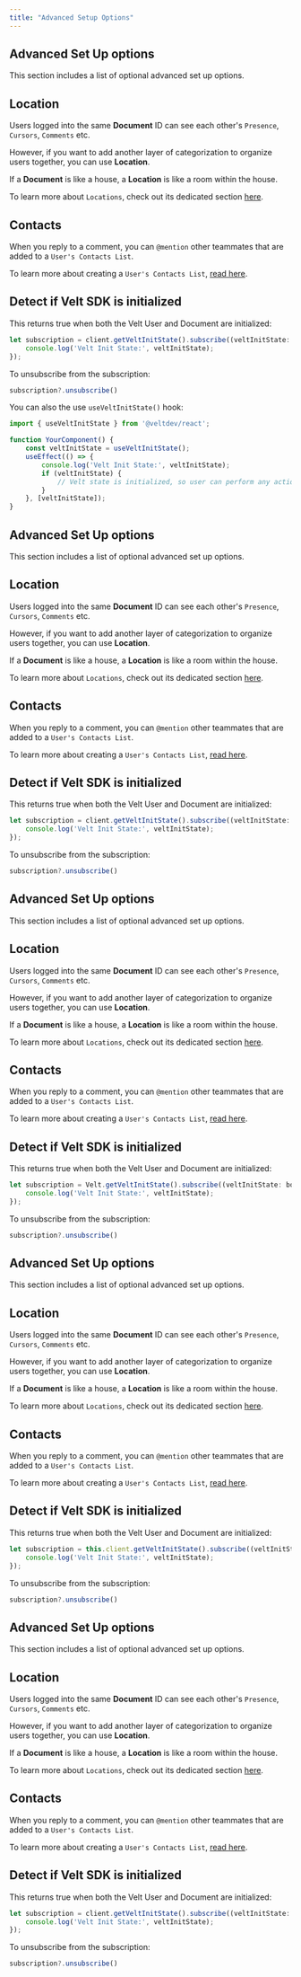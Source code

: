 ```yaml
---
title: "Advanced Setup Options"
---
```



<Tabs>

<Tab title="React / Next.js with Hooks">

## Advanced Set Up options

This section includes a list of optional advanced set up options.

## Location

Users logged into the same **Document** ID can see each other's `Presence`, `Cursors`, `Comments` etc. 

However, if you want to add another layer of categorization to organize users together, you can use **Location**.

<Tip> If a **Document** is like a house, a **Location** is like a room within the house. </Tip>

To learn more about `Locations`, check out its dedicated section [here](/key-concepts/overview#locations).

## Contacts

When you reply to a comment, you can `@mention` other teammates that are added to a `User's Contacts List`.

To learn more about creating a `User's Contacts List`, [read here](/key-concepts/users/contact-list).


## Detect if Velt SDK is initialized

This returns true when both the Velt User and Document are initialized:


```jsx
let subscription = client.getVeltInitState().subscribe((veltInitState: boolean | undefined) => {
	console.log('Velt Init State:', veltInitState);
});
```

To unsubscribe from the subscription:
```jsx
subscription?.unsubscribe()
```

You can also the use `useVeltInitState()` hook:

```jsx
import { useVeltInitState } from '@veltdev/react';

function YourComponent() {
    const veltInitState = useVeltInitState();
    useEffect(() => {
        console.log('Velt Init State:', veltInitState);
        if (veltInitState) {
            // Velt state is initialized, so user can perform any action here
        }
    }, [veltInitState]);
}

```




</Tab>


  <Tab title="React / Next.js">

## Advanced Set Up options

This section includes a list of optional advanced set up options.

## Location

Users logged into the same **Document** ID can see each other's `Presence`, `Cursors`, `Comments` etc. 

However, if you want to add another layer of categorization to organize users together, you can use **Location**.

<Tip> If a **Document** is like a house, a **Location** is like a room within the house. </Tip>

To learn more about `Locations`, check out its dedicated section [here](/key-concepts/overview#locations).

## Contacts

When you reply to a comment, you can `@mention` other teammates that are added to a `User's Contacts List`.

To learn more about creating a `User's Contacts List`, [read here](/key-concepts/users/contact-list).


## Detect if Velt SDK is initialized

This returns true when both the Velt User and Document are initialized:


```jsx
let subscription = client.getVeltInitState().subscribe((veltInitState: boolean | undefined) => {
	console.log('Velt Init State:', veltInitState);
});
```

To unsubscribe from the subscription:
```jsx
subscription?.unsubscribe()
```

</Tab>
  
  
<Tab title="HTML">

## Advanced Set Up options

This section includes a list of optional advanced set up options.

## Location

Users logged into the same **Document** ID can see each other's `Presence`, `Cursors`, `Comments` etc. 

However, if you want to add another layer of categorization to organize users together, you can use **Location**.

<Tip> If a **Document** is like a house, a **Location** is like a room within the house. </Tip>

To learn more about `Locations`, check out its dedicated section [here](/key-concepts/overview#locations).

## Contacts

When you reply to a comment, you can `@mention` other teammates that are added to a `User's Contacts List`.

To learn more about creating a `User's Contacts List`, [read here](/key-concepts/users/contact-list).

## Detect if Velt SDK is initialized

This returns true when both the Velt User and Document are initialized:

```jsx
let subscription = Velt.getVeltInitState().subscribe((veltInitState: boolean | undefined) => {
	console.log('Velt Init State:', veltInitState);
});
```

To unsubscribe from the subscription:
```jsx
subscription?.unsubscribe()
```

</Tab>

<Tab title="Angular">

## Advanced Set Up options

This section includes a list of optional advanced set up options.

## Location

Users logged into the same **Document** ID can see each other's `Presence`, `Cursors`, `Comments` etc. 

However, if you want to add another layer of categorization to organize users together, you can use **Location**.

<Tip> If a **Document** is like a house, a **Location** is like a room within the house. </Tip>

To learn more about `Locations`, check out its dedicated section [here](/key-concepts/overview#locations).

## Contacts

When you reply to a comment, you can `@mention` other teammates that are added to a `User's Contacts List`.

To learn more about creating a `User's Contacts List`, [read here](/key-concepts/users/contact-list).

## Detect if Velt SDK is initialized

This returns true when both the Velt User and Document are initialized:

```jsx
let subscription = this.client.getVeltInitState().subscribe((veltInitState: boolean | undefined) => {
	console.log('Velt Init State:', veltInitState);
});
```
To unsubscribe from the subscription:
```jsx
subscription?.unsubscribe()
```

</Tab>


<Tab title="Vue.js">

## Advanced Set Up options

This section includes a list of optional advanced set up options.

## Location

Users logged into the same **Document** ID can see each other's `Presence`, `Cursors`, `Comments` etc. 

However, if you want to add another layer of categorization to organize users together, you can use **Location**.

<Tip> If a **Document** is like a house, a **Location** is like a room within the house. </Tip>

To learn more about `Locations`, check out its dedicated section [here](/key-concepts/overview#locations).

## Contacts

When you reply to a comment, you can `@mention` other teammates that are added to a `User's Contacts List`.

To learn more about creating a `User's Contacts List`, [read here](/key-concepts/users/contact-list).

## Detect if Velt SDK is initialized

This returns true when both the Velt User and Document are initialized:

```jsx
let subscription = client.getVeltInitState().subscribe((veltInitState: boolean | undefined) => {
	console.log('Velt Init State:', veltInitState);
});
```

To unsubscribe from the subscription:
```jsx
subscription?.unsubscribe()
```

</Tab>

</Tabs>




